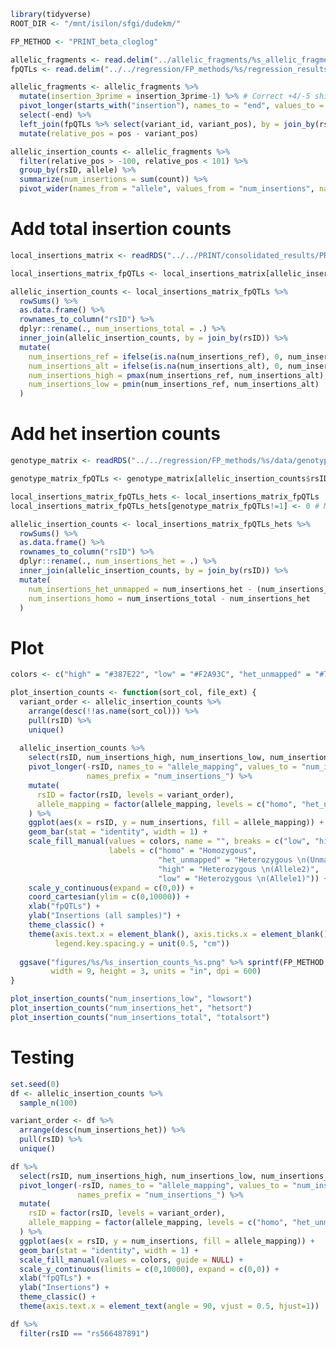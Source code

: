 ```r
library(tidyverse)
ROOT_DIR <- "/mnt/isilon/sfgi/dudekm/"
```

```r
FP_METHOD <- "PRINT_beta_cloglog"

allelic_fragments <- read.delim("../allelic_fragments/%s_allelic_fragments.txt" %>% sprintf(FP_METHOD))
fpQTLs <- read.delim("../../regression/FP_methods/%s/regression_results/fpQTLs_covariates_FDR5.txt" %>% sprintf(FP_METHOD))

allelic_fragments <- allelic_fragments %>%
  mutate(insertion_3prime = insertion_3prime-1) %>% # Correct +4/-5 shift to +4/-4
  pivot_longer(starts_with("insertion"), names_to = "end", values_to = "pos") %>%
  select(-end) %>%
  left_join(fpQTLs %>% select(variant_id, variant_pos), by = join_by(rsID == variant_id)) %>%
  mutate(relative_pos = pos - variant_pos)
```

```r
allelic_insertion_counts <- allelic_fragments %>%
  filter(relative_pos > -100, relative_pos < 101) %>%
  group_by(rsID, allele) %>%
  summarize(num_insertions = sum(count)) %>%
  pivot_wider(names_from = "allele", values_from = "num_insertions", names_prefix = "num_insertions_")
```

# Add total insertion counts
```r
local_insertions_matrix <- readRDS("../../PRINT/consolidated_results/PRINT_local_insertion_matrix.Rds")

local_insertions_matrix_fpQTLs <- local_insertions_matrix[allelic_insertion_counts$rsID,]
```


```r
allelic_insertion_counts <- local_insertions_matrix_fpQTLs %>%
  rowSums() %>%
  as.data.frame() %>%
  rownames_to_column("rsID") %>%
  dplyr::rename(., num_insertions_total = .) %>%
  inner_join(allelic_insertion_counts, by = join_by(rsID)) %>%
  mutate(
    num_insertions_ref = ifelse(is.na(num_insertions_ref), 0, num_insertions_ref),
    num_insertions_alt = ifelse(is.na(num_insertions_alt), 0, num_insertions_alt),
    num_insertions_high = pmax(num_insertions_ref, num_insertions_alt),
    num_insertions_low = pmin(num_insertions_ref, num_insertions_alt)
  )
```

# Add het insertion counts
```r
genotype_matrix <- readRDS("../../regression/FP_methods/%s/data/genotype_matrix_fpQTLs_with_covariates.Rds" %>% sprintf(FP_METHOD))

genotype_matrix_fpQTLs <- genotype_matrix[allelic_insertion_counts$rsID,]

local_insertions_matrix_fpQTLs_hets <- local_insertions_matrix_fpQTLs
local_insertions_matrix_fpQTLs_hets[genotype_matrix_fpQTLs!=1] <- 0 # Mask non-het insertions

allelic_insertion_counts <- local_insertions_matrix_fpQTLs_hets %>%
  rowSums() %>%
  as.data.frame() %>%
  rownames_to_column("rsID") %>%
  dplyr::rename(., num_insertions_het = .) %>%
  inner_join(allelic_insertion_counts, by = join_by(rsID)) %>%
  mutate(
    num_insertions_het_unmapped = num_insertions_het - (num_insertions_alt + num_insertions_ref),
    num_insertions_homo = num_insertions_total - num_insertions_het
  )
```


# Plot
```r
colors <- c("high" = "#387E22", "low" = "#F2A93C", "het_unmapped" = "#7F7F7F", "homo" = "#93befa")

plot_insertion_counts <- function(sort_col, file_ext) {
  variant_order <- allelic_insertion_counts %>%
    arrange(desc(!!as.name(sort_col))) %>%
    pull(rsID) %>%
    unique()
  
  allelic_insertion_counts %>%
    select(rsID, num_insertions_high, num_insertions_low, num_insertions_het_unmapped, num_insertions_homo) %>%
    pivot_longer(-rsID, names_to = "allele_mapping", values_to = "num_insertions", 
                 names_prefix = "num_insertions_") %>%
    mutate(
      rsID = factor(rsID, levels = variant_order),
      allele_mapping = factor(allele_mapping, levels = c("homo", "het_unmapped", "high", "low"))
    ) %>%
    ggplot(aes(x = rsID, y = num_insertions, fill = allele_mapping)) +
    geom_bar(stat = "identity", width = 1) +
    scale_fill_manual(values = colors, name = "", breaks = c("low", "high", "het_unmapped", "homo"),
                      labels = c("homo" = "Homozygous",
                                 "het_unmapped" = "Heterozygous \n(Unmapped)", 
                                 "high" = "Heterozygous \n(Allele2)", 
                                 "low" = "Heterozygous \n(Allele1)")) +
    scale_y_continuous(expand = c(0,0)) +
    coord_cartesian(ylim = c(0,10000)) +
    xlab("fpQTLs") +
    ylab("Insertions (all samples)") +
    theme_classic() +
    theme(axis.text.x = element_blank(), axis.ticks.x = element_blank(),
          legend.key.spacing.y = unit(0.5, "cm")) 
  
  ggsave("figures/%s/%s_insertion_counts_%s.png" %>% sprintf(FP_METHOD, FP_METHOD, file_ext),
         width = 9, height = 3, units = "in", dpi = 600)
}

plot_insertion_counts("num_insertions_low", "lowsort")
plot_insertion_counts("num_insertions_het", "hetsort")
plot_insertion_counts("num_insertions_total", "totalsort")

```
# Testing
```r
set.seed(0)
df <- allelic_insertion_counts %>%
  sample_n(100)

variant_order <- df %>%
  arrange(desc(num_insertions_het)) %>%
  pull(rsID) %>%
  unique()

df %>%
  select(rsID, num_insertions_high, num_insertions_low, num_insertions_het_unmapped, num_insertions_homo) %>%
  pivot_longer(-rsID, names_to = "allele_mapping", values_to = "num_insertions", 
               names_prefix = "num_insertions_") %>%
  mutate(
    rsID = factor(rsID, levels = variant_order),
    allele_mapping = factor(allele_mapping, levels = c("homo", "het_unmapped", "high", "low"))
  ) %>%
  ggplot(aes(x = rsID, y = num_insertions, fill = allele_mapping)) +
  geom_bar(stat = "identity", width = 1) +
  scale_fill_manual(values = colors, guide = NULL) +
  scale_y_continuous(limits = c(0,10000), expand = c(0,0)) +
  xlab("fpQTLs") +
  ylab("Insertions") +
  theme_classic() +
  theme(axis.text.x = element_text(angle = 90, vjust = 0.5, hjust=1))
```

```r
df %>%
  filter(rsID == "rs566487891")
```

